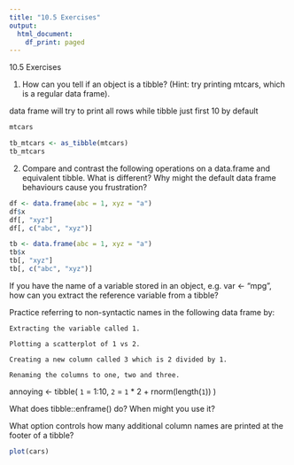 ```yaml
---
title: "10.5 Exercises"
output:
  html_document:
    df_print: paged
---
```

10.5 Exercises

1. How can you tell if an object is a tibble? (Hint: try printing mtcars, which is a regular data frame).

data frame will try to print all rows while tibble just first 10 by default

```r
mtcars
```

```r
tb_mtcars <- as_tibble(mtcars)
tb_mtcars
```


2. Compare and contrast the following operations on a data.frame and equivalent tibble. What is different? Why might the default data frame behaviours cause you frustration?

```r
df <- data.frame(abc = 1, xyz = "a")
df$x
df[, "xyz"]
df[, c("abc", "xyz")]
```

```r
tb <- data.frame(abc = 1, xyz = "a")
tb$x
tb[, "xyz"]
tb[, c("abc", "xyz")]
```

If you have the name of a variable stored in an object, e.g. var <- "mpg", how can you extract the reference variable from a tibble?

Practice referring to non-syntactic names in the following data frame by:

    Extracting the variable called 1.

    Plotting a scatterplot of 1 vs 2.

    Creating a new column called 3 which is 2 divided by 1.

    Renaming the columns to one, two and three.

annoying <- tibble(
  `1` = 1:10,
  `2` = `1` * 2 + rnorm(length(`1`))
)

What does tibble::enframe() do? When might you use it?

What option controls how many additional column names are printed at the footer of a tibble?

```r
plot(cars)
```

